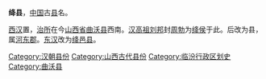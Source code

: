 '''绛县'''，[[中国|中国]]古[[县|县]]名。

[[西汉|西汉]]置，[[治所|治所]]在今[[山西省|山西省]][[曲沃县|曲沃县]]西南。[[刘邦|汉高祖刘邦]]封[[周勃|周勃]]为[[绛侯|绛侯]]于此。后改为县，属[[河東郡_(中國)|河东郡]]。[[东汉|东汉]]改为[[绛邑县|绛邑县]]。

{{山西行政区划小作品}}
{{DEFAULTSORT:J}}
[[Category:汉朝县份|Category:汉朝县份]]
[[Category:山西古代县份|Category:山西古代县份]]
[[Category:临汾行政区划史|Category:临汾行政区划史]]
[[Category:曲沃县|Category:曲沃县]]
